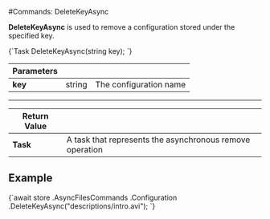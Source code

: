 
#Commands: DeleteKeyAsync

**DeleteKeyAsync** is used to remove a configuration stored under the specified key.



<TabItem value="delete_key_1" label="delete_key_1">
<CodeBlock language="csharp">
{`Task DeleteKeyAsync(string key);
`}
</CodeBlock>
</TabItem>

| Parameters | | |
| ------------- | ------------- | ----- |
| **key** | string | The configuration name |

---

| Return Value | |
| ------------- | ------------- |
| **Task** | A task that represents the asynchronous remove operation |

## Example

<TabItem value="delete_key_2" label="delete_key_2">
<CodeBlock language="csharp">
{`await store
	.AsyncFilesCommands
	.Configuration
	.DeleteKeyAsync("descriptions/intro.avi");
`}
</CodeBlock>
</TabItem>

